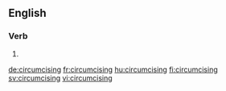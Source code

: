 ==English==

===Verb===
{{head|en}}

# {{present participle of|circumcise|lang=en}}

[[de:circumcising]]
[[fr:circumcising]]
[[hu:circumcising]]
[[fi:circumcising]]
[[sv:circumcising]]
[[vi:circumcising]]